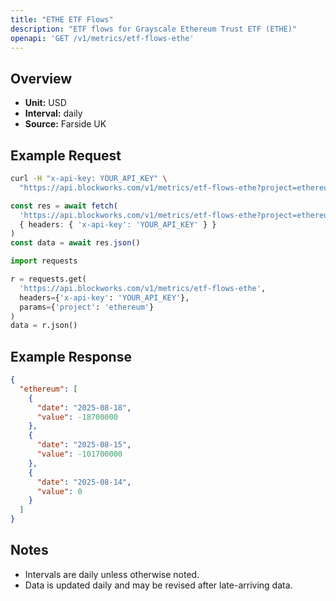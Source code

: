 ```yaml
---
title: "ETHE ETF Flows"
description: "ETF flows for Grayscale Ethereum Trust ETF (ETHE)"
openapi: 'GET /v1/metrics/etf-flows-ethe'
---
```


## Overview

- **Unit:** USD
- **Interval:** daily
- **Source:** Farside UK

## Example Request

<CodeGroup>

```bash cURL
curl -H "x-api-key: YOUR_API_KEY" \
  "https://api.blockworks.com/v1/metrics/etf-flows-ethe?project=ethereum"
```

```typescript TypeScript
const res = await fetch(
  'https://api.blockworks.com/v1/metrics/etf-flows-ethe?project=ethereum',
  { headers: { 'x-api-key': 'YOUR_API_KEY' } }
)
const data = await res.json()
```

```python Python
import requests

r = requests.get(
  'https://api.blockworks.com/v1/metrics/etf-flows-ethe',
  headers={'x-api-key': 'YOUR_API_KEY'},
  params={'project': 'ethereum'}
)
data = r.json()
```

</CodeGroup>

## Example Response

```json
{
  "ethereum": [
    {
      "date": "2025-08-18",
      "value": -18700000
    },
    {
      "date": "2025-08-15",
      "value": -101700000
    },
    {
      "date": "2025-08-14",
      "value": 0
    }
  ]
}
```

## Notes
- Intervals are daily unless otherwise noted.
- Data is updated daily and may be revised after late-arriving data.
